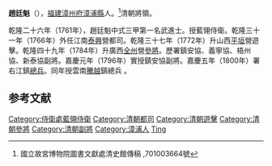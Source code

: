 '''趙廷魁'''（{{bd|？||1807年||Zhao趙}}），[[福建|福建]][[漳州府|漳州府]][[漳浦縣|漳浦縣]]人。<ref>國立故宮博物院圖書文獻處清史館傳稿 ,701003664號</ref>清朝將領。

乾隆二十六年（1761年），趙廷魁中式三甲第一名武進士。授藍翎侍衛。乾隆三十一年（1766年）外任江南[[泰興|泰興]]營都司。乾隆三十七年（1772年）升山西[[平垣|平垣]]營遊擊。乾隆四十九年（1784年）升廣西[[全州|全州]]營[[參將|參將]]。歷署鎮安協、義寧協、梧州協、新泰協副將。嘉慶元年（1796年）實授鎮安協副將。嘉慶五年（1800年）署右江鎮[[總兵|總兵]]。同年授雲南[[騰越|騰越]]鎮總兵	。

==参考文献==
{{reflist}}
{{清朝人物小作品}}
{{乾隆二十六年辛巳恩科武殿試金榜}}
{{DEFAULTSORT:Zhao趙}}
[[Category:侍衛處藍翎侍衛|Category:侍衛處藍翎侍衛]]
[[Category:清朝都司|Category:清朝都司]]
[[Category:清朝遊擊|Category:清朝遊擊]]
[[Category:清朝參將|Category:清朝參將]]
[[Category:清朝副將|Category:清朝副將]]
[[Category:漳浦人|Category:漳浦人]]
[[Category:趙姓|Ting]]